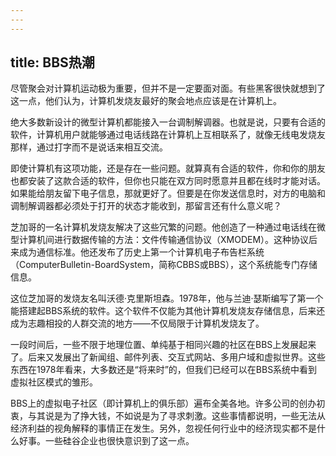 ```yaml
---
---
---
```

title: BBS热潮
---




尽管聚会对计算机运动极为重要，但并不是一定要面对面。有些黑客很快就想到了这一点，他们认为，计算机发烧友最好的聚会地点应该是在计算机上。

绝大多数新设计的微型计算机都能接入一台调制解调器。也就是说，只要有合适的软件，计算机用户就能够通过电话线路在计算机上互相联系了，就像无线电发烧友那样，通过打字而不是说话来相互交流。

即使计算机有这项功能，还是存在一些问题。就算真有合适的软件，你和你的朋友也都安装了这款合适的软件，但你也只能在双方同时愿意并且都在线时才能对话。如果能给朋友留下电子信息，那就更好了。但要是在你发送信息时，对方的电脑和调制解调器都必须处于打开的状态才能收到，那留言还有什么意义呢？

芝加哥的一名计算机发烧友解决了这些冗繁的问题。他创造了一种通过电话线在微型计算机间进行数据传输的方法：文件传输通信协议（XMODEM）。这种协议后来成为通信标准。他还发布了历史上第一个计算机电子布告栏系统（ComputerBulletin-BoardSystem，简称CBBS或BBS），这个系统能专门存储信息。

这位芝加哥的发烧友名叫沃德·克里斯坦森。1978年，他与兰迪·瑟斯编写了第一个能搭建起BBS系统的软件。这个软件不仅能为其他计算机发烧友存储信息，后来还成为志趣相投的人群交流的地方——不仅局限于计算机发烧友了。

一段时间后，一些不限于地理位置、单纯基于相同兴趣的社区在BBS上发展起来了。后来又发展出了新闻组、邮件列表、交互式网站、多用户域和虚拟世界。这些东西在1978年看来，大多数还是“将来时”的，但我们已经可以在BBS系统中看到虚拟社区模式的雏形。

BBS上的虚拟电子社区（即计算机上的俱乐部）遍布全美各地。许多公司的创办初衷，与其说是为了挣大钱，不如说是为了寻求刺激。这些事情都说明，一些无法从经济利益的视角解释的事情正在发生。另外，忽视任何行业中的经济现实都不是什么好事。一些硅谷企业也很快意识到了这一点。